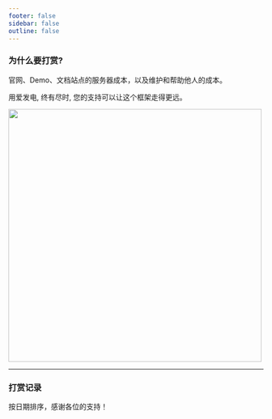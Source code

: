 ```yaml
---
footer: false
sidebar: false
outline: false
---
```



### 为什么要打赏?

官网、Demo、文档站点的服务器成本，以及维护和帮助他人的成本。

用爱发电, 终有尽时, 您的支持可以让这个框架走得更远。

<img src="/pay.jpg" width="500" />

***

### 打赏记录

按日期排序，感谢各位的支持！

<DonateTable />